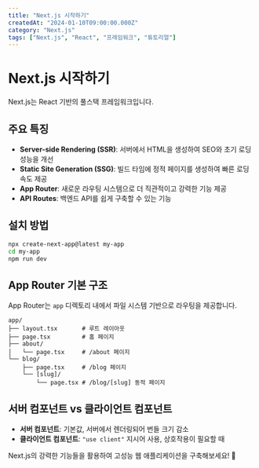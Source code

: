 ```yaml
---
title: "Next.js 시작하기"
createdAt: "2024-01-10T09:00:00.000Z"
category: "Next.js"
tags: ["Next.js", "React", "프레임워크", "튜토리얼"]
---
```


# Next.js 시작하기

Next.js는 React 기반의 풀스택 프레임워크입니다.

## 주요 특징

- **Server-side Rendering (SSR)**: 서버에서 HTML을 생성하여 SEO와 초기 로딩 성능을 개선
- **Static Site Generation (SSG)**: 빌드 타임에 정적 페이지를 생성하여 빠른 로딩 속도 제공
- **App Router**: 새로운 라우팅 시스템으로 더 직관적이고 강력한 기능 제공
- **API Routes**: 백엔드 API를 쉽게 구축할 수 있는 기능

## 설치 방법

```bash
npx create-next-app@latest my-app
cd my-app
npm run dev
```

## App Router 기본 구조

App Router는 `app` 디렉토리 내에서 파일 시스템 기반으로 라우팅을 제공합니다.

```
app/
├── layout.tsx       # 루트 레이아웃
├── page.tsx         # 홈 페이지
├── about/
│   └── page.tsx     # /about 페이지
└── blog/
    ├── page.tsx     # /blog 페이지
    └── [slug]/
        └── page.tsx # /blog/[slug] 동적 페이지
```

## 서버 컴포넌트 vs 클라이언트 컴포넌트

- **서버 컴포넌트**: 기본값, 서버에서 렌더링되어 번들 크기 감소
- **클라이언트 컴포넌트**: `"use client"` 지시어 사용, 상호작용이 필요할 때

Next.js의 강력한 기능들을 활용하여 고성능 웹 애플리케이션을 구축해보세요! 🚀
